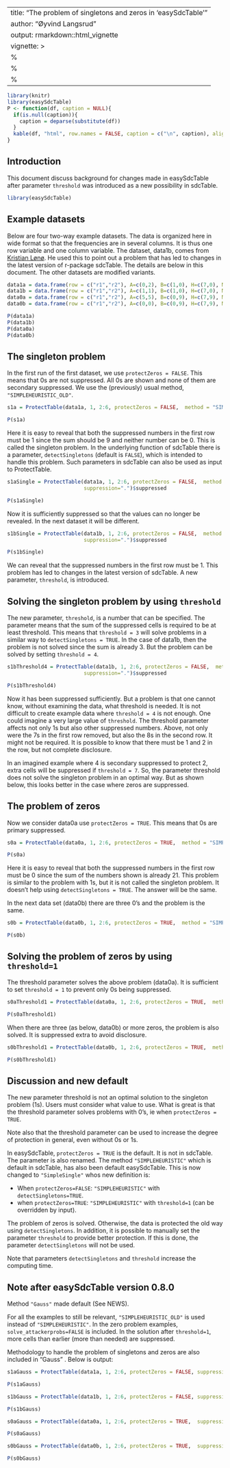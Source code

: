 
---
title: "The problem of singletons and zeros in 'easySdcTable'"
author: "Øyvind Langsrud"
output: rmarkdown::html_vignette
vignette: >
  %\VignetteIndexEntry{The problem of singletons and zeros}
  %\VignetteEngine{knitr::rmarkdown}
  %\VignetteEncoding{UTF-8}
---

```{r include = FALSE}
library(knitr)
library(easySdcTable)
P <- function(df, caption = NULL){
  if(is.null(caption)){
    caption = deparse(substitute(df))
  }
  kable(df, "html", row.names = FALSE, caption = c("\n", caption), align = "r")
}
```



## Introduction
This document discuss background for changes made in easySdcTable after parameter `threshold` was introduced as a new possibility in sdcTable.


```{r comment=NA, tidy = TRUE, results = "hide", message = FALSE}
library(easySdcTable)
```

## Example datasets

Below are four two-way example datasets. The data is organized here in wide format so that the frequencies are in several columns. It is thus one row variable and one column variable. The dataset, data1b, comes from [Kristian Lønø](https://github.com/krlono). He used this to point out a problem that has led to changes in the latest version of r-package sdcTable. The details are below in this document. The other datasets are modified variants.

```{r comment=NA, tidy = FALSE}
data1a = data.frame(row = c("r1","r2"), A=c(0,2), B=c(1,0), H=c(7,0), M=c(1,2), W=c(0,8))
data1b = data.frame(row = c("r1","r2"), A=c(1,1), B=c(1,0), H=c(7,0), M=c(1,2), W=c(0,8))
data0a = data.frame(row = c("r1","r2"), A=c(5,5), B=c(0,9), H=c(7,9), M=c(0,5), W=c(9,8))
data0b = data.frame(row = c("r1","r2"), A=c(0,0), B=c(0,9), H=c(7,9), M=c(0,2), W=c(9,8))
```
```{r comment=NA, echo=FALSE}
P(data1a)
P(data1b)
P(data0a)
P(data0b)
```
## The singleton problem

In the first run of the first dataset, we use `protectZeros = FALSE`. This means that 0s are not suppressed. All 0s are shown and none of them are secondary suppressed. We use the (previously) usual method, `"SIMPLEHEURISTIC_OLD"`.  

```{r comment=NA, tidy = TRUE, results = "hide", message = FALSE}
s1a = ProtectTable(data1a, 1, 2:6, protectZeros = FALSE,  method = "SIMPLEHEURISTIC_OLD", suppression=".")$suppressed
```
```{r comment=NA, echo=FALSE}
P(s1a)
```

Here it is easy to reveal that both the suppressed numbers in the first row must be 1 since the sum should be 9 and neither number can be 0. This is called the singleton problem. In the underlying function of sdcTable there is a parameter, `detectSingletons` (default is `FALSE`), which is intended to handle this problem. Such parameters in sdcTable can also be used as input to ProtectTable.

```{r comment=NA, tidy = TRUE, results = "hide", message = FALSE}
s1aSingle = ProtectTable(data1a, 1, 2:6, protectZeros = FALSE,  method = "SIMPLEHEURISTIC_OLD", detectSingletons=TRUE,
                         suppression=".")$suppressed
```
```{r comment=NA, echo=FALSE}
P(s1aSingle)
```

Now it is sufficiently suppressed so that the values can no longer be revealed. In the next dataset it will be different.

```{r comment=NA, tidy = TRUE, results = "hide", message = FALSE}
s1bSingle = ProtectTable(data1b, 1, 2:6, protectZeros = FALSE,  method = "SIMPLEHEURISTIC_OLD", detectSingletons=TRUE,
                         suppression=".")$suppressed
```
```{r comment=NA, echo=FALSE}
P(s1bSingle)
```

We can reveal that the suppressed numbers in the first row must be 1.
This problem has led to changes in the latest version of  sdcTable. A new parameter, `threshold`, is introduced.


## Solving the singleton problem by using `threshold`

The new parameter, `threshold`, is a number that can be specified. The parameter means that the sum of the suppressed cells is required to be at least threshold. This means that `threshold = 3` will solve problems in a similar way to `detectSingletons = TRUE`. In the case of data1b, then the problem is not solved since the sum is already 3. But the problem can be solved by setting `threshold = 4`.


```{r comment=NA, tidy = TRUE, results = "hide", message = FALSE}
s1bThreshold4 = ProtectTable(data1b, 1, 2:6, protectZeros = FALSE,  method = "SIMPLEHEURISTIC_OLD", threshold=4,
                         suppression=".")$suppressed
```
```{r comment=NA, echo=FALSE}
P(s1bThreshold4)
```

Now it has been suppressed sufficiently. But a problem is that one cannot know, without examining the data, what threshold is needed. It is not difficult to create example data where `threshold = 4` is not enough. One could imagine a very large value of `threshold`. The threshold parameter affects not only 1s but also other suppressed numbers. Above, not only were the 7s in the first row removed, but also the 8s in the second row. It might not be required.  It is possible to know that there must be 1 and 2 in the row, but not complete disclosure.

In an imagined example where 4 is secondary suppressed to protect 2, extra cells will be suppressed if `threshold = 7`.  So, the parameter threshold does not solve the singleton problem in an optimal way. But as shown below, this looks better in the case where zeros are suppressed.


## The problem of zeros

Now we consider data0a  use `protectZeros = TRUE`. This means that 0s are primary suppressed.

```{r comment=NA, tidy = TRUE, results = "hide", message = FALSE}
s0a = ProtectTable(data0a, 1, 2:6, protectZeros = TRUE,  method = "SIMPLEHEURISTIC_OLD", suppression=".", solve_attackerprobs = FALSE)$suppressed
```
```{r comment=NA, echo=FALSE}
P(s0a)
```

Here it is easy to reveal that both the suppressed numbers in the first row must be 0 since the sum of the numbers shown is already 21. This problem is similar to the problem with 1s, but it is not called the singleton problem. It doesn't help using `detectSingletons = TRUE`. The answer will be the same.


In the next data set (data0b) there are three 0's and the problem is the same.


```{r comment=NA, tidy = TRUE, results = "hide", message = FALSE}
s0b = ProtectTable(data0b, 1, 2:6, protectZeros = TRUE,  method = "SIMPLEHEURISTIC_OLD", suppression=".", solve_attackerprobs = FALSE)$suppressed
```
```{r comment=NA, echo=FALSE}
P(s0b)
```



## Solving the  problem of zeros by using `threshold=1`

The threshold parameter solves the above problem (data0a). It is sufficient to set `threshold = 1` to prevent only 0s being suppressed. 


```{r comment=NA, tidy = TRUE, results = "hide", message = FALSE}
s0aThreshold1 = ProtectTable(data0a, 1, 2:6, protectZeros = TRUE,  method = "SIMPLEHEURISTIC_OLD", threshold = 1, suppression=".", solve_attackerprobs = FALSE)$suppressed
```
```{r comment=NA, echo=FALSE}
P(s0aThreshold1)
```

When there are three (as below, data0b) or more zeros, the problem is also solved. It is suppressed extra to avoid disclosure.

```{r comment=NA, tidy = TRUE, results = "hide", message = FALSE}
s0bThreshold1 = ProtectTable(data0b, 1, 2:6, protectZeros = TRUE,  method = "SIMPLEHEURISTIC_OLD", threshold = 1, suppression=".", solve_attackerprobs = FALSE)$suppressed
```
```{r comment=NA, echo=FALSE}
P(s0bThreshold1)
```

## Discussion and new default

The new parameter threshold is not an optimal solution to the singleton problem (1s). Users must consider what value to use. What is great is that the threshold parameter solves problems with 0's, ie when `protectZeros = TRUE`.

Note also that the threshold parameter can be used to increase the degree of protection in general, even without 0s or 1s.


In easySdcTable, `protectZeros = TRUE` is the default. It is not in sdcTable. The parameter is also renamed.
The method `"SIMPLEHEURISTIC"` which is default in sdcTable, has also been default easySdcTable. This is now changed to `"SimpleSingle"` 
whos new definition is:

 *  When `protectZeros=FALSE`:  `"SIMPLEHEURISTIC"` with `detectSingletons=TRUE`.
 *  when `protectZeros=TRUE`: `"SIMPLEHEURISTIC"` with `threshold=1` (can be overridden by input).


The problem of zeros is solved. Otherwise, the data is protected the old way using `detectSingletons`. In addition, it is possible to manually set the parameter `threshold` to provide better protection. If this is done, the parameter `detectSingletons` will not be used.

Note that parameters `detectSingletons` and `threshold` increase the computing time.


## Note after easySdcTable version 0.8.0

Method `"Gauss"` made default (See NEWS).

For all the examples to still be relevant, `"SIMPLEHEURISTIC_OLD"` is used instead of `"SIMPLEHEURISTIC"`. 
In the zero problem examples, `solve_attackerprobs=FALSE` is included. 
In the solution after `threshold=1`, more cells than earlier (more than needed) are suppressed. 
 
Methodology to handle the problem of singletons and zeros are also included in "Gauss" . Below is output:

```{r comment=NA, tidy = TRUE, results = "hide", message = FALSE}
s1aGauss = ProtectTable(data1a, 1, 2:6, protectZeros = FALSE, suppression=".")$suppressed
```
```{r comment=NA, echo=FALSE}
P(s1aGauss)
```

```{r comment=NA, tidy = TRUE, results = "hide", message = FALSE}
s1bGauss = ProtectTable(data1b, 1, 2:6, protectZeros = FALSE, suppression=".")$suppressed
```
```{r comment=NA, echo=FALSE}
P(s1bGauss)
```

```{r comment=NA, tidy = TRUE, results = "hide", message = FALSE}
s0aGauss = ProtectTable(data0a, 1, 2:6, protectZeros = TRUE,  suppression=".")$suppressed
```
```{r comment=NA, echo=FALSE}
P(s0aGauss)
```

```{r comment=NA, tidy = TRUE, results = "hide", message = FALSE}
s0bGauss = ProtectTable(data0b, 1, 2:6, protectZeros = TRUE,  suppression=".")$suppressed
```
```{r comment=NA, echo=FALSE}
P(s0bGauss)
```

